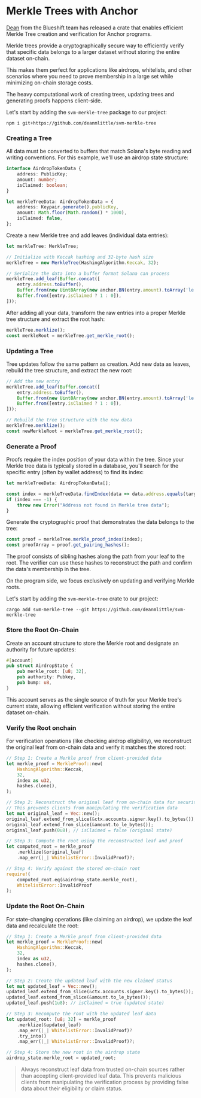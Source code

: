 
# Merkle Trees with Anchor

[Dean](https://x.com/deanmlittle) from the Blueshift team has released a crate that enables efficient Merkle Tree creation and verification for Anchor programs.

Merkle trees provide a cryptographically secure way to efficiently verify that specific data belongs to a larger dataset without storing the entire dataset on-chain. 

This makes them perfect for applications like airdrops, whitelists, and other scenarios where you need to prove membership in a large set while minimizing on-chain storage costs.

<ArticleSection name="Client Side Integration" id="client-side-integration" level="h2" />

The heavy computational work of creating trees, updating trees and generating proofs happens client-side.

Let's start by adding the `svm-merkle-tree` package to our project:

```
npm i git+https://github.com/deanmlittle/svm-merkle-tree

```

### Creating a Tree

All data must be converted to buffers that match Solana's byte reading and writing conventions. For this example, we'll use an airdrop state structure:

```ts
interface AirdropTokenData {
    address: PublicKey;
    amount: number;
    isClaimed: boolean;
}

let merkleTreeData: AirdropTokenData = {
    address: Keypair.generate().publicKey,
    amount: Math.floor(Math.random() * 1000),
    isClaimed: false,
};
```

Create a new Merkle tree and add leaves (individual data entries):

```ts
let merkleTree: MerkleTree;

// Initialize with Keccak hashing and 32-byte hash size
merkleTree = new MerkleTree(HashingAlgorithm.Keccak, 32);

// Serialize the data into a buffer format Solana can process
merkleTree.add_leaf(Buffer.concat([
    entry.address.toBuffer(),
    Buffer.from(new Uint8Array(new anchor.BN(entry.amount).toArray('le', 8))),
    Buffer.from([entry.isClaimed ? 1 : 0]),
]));
```

After adding all your data, transform the raw entries into a proper Merkle tree structure and extract the root hash:

```ts
merkleTree.merklize();
const merkleRoot = merkleTree.get_merkle_root();
```

### Updating a Tree

Tree updates follow the same pattern as creation. Add new data as leaves, rebuild the tree structure, and extract the new root:

```ts
// Add the new entry
merkleTree.add_leaf(Buffer.concat([
    entry.address.toBuffer(),
    Buffer.from(new Uint8Array(new anchor.BN(entry.amount).toArray('le', 8))),
    Buffer.from([entry.isClaimed ? 1 : 0]),
]));

// Rebuild the tree structure with the new data
merkleTree.merklize();
const newMerkleRoot = merkleTree.get_merkle_root();
```

### Generate a Proof

Proofs require the index position of your data within the tree. Since your Merkle tree data is typically stored in a database, you'll search for the specific entry (often by wallet address) to find its index:

```ts
let merkleTreeData: AirdropTokenData[];

const index = merkleTreeData.findIndex(data => data.address.equals(targetAddress.publicKey));
if (index === -1) {
    throw new Error("Address not found in Merkle tree data");
}
```

Generate the cryptographic proof that demonstrates the data belongs to the tree:

```ts
const proof = merkleTree.merkle_proof_index(index);
const proofArray = proof.get_pairing_hashes();
```

The proof consists of sibling hashes along the path from your leaf to the root. The verifier can use these hashes to reconstruct the path and confirm the data's membership in the tree.

<ArticleSection name="Program Side Integration" id="program-side-integration" level="h2" />

On the program side, we focus exclusively on updating and verifying Merkle roots.

Let's start by adding the `svm-merkle-tree` crate to our project:

```
cargo add svm-merkle-tree --git https://github.com/deanmlittle/svm-merkle-tree
```

### Store the Root On-Chain

Create an account structure to store the Merkle root and designate an authority for future updates:

```rust
#[account]
pub struct AirdropState {
    pub merkle_root: [u8; 32],
    pub authority: Pubkey,
    pub bump: u8,
}
```

This account serves as the single source of truth for your Merkle tree's current state, allowing efficient verification without storing the entire dataset on-chain.

### Verify the Root onchain

For verification operations (like checking airdrop eligibility), we reconstruct the original leaf from on-chain data and verify it matches the stored root:

```rust
// Step 1: Create a Merkle proof from client-provided data
let merkle_proof = MerkleProof::new(
    HashingAlgorithm::Keccak,
    32,
    index as u32,
    hashes.clone(),
);

// Step 2: Reconstruct the original leaf from on-chain data for security
// This prevents clients from manipulating the verification data
let mut original_leaf = Vec::new();
original_leaf.extend_from_slice(&ctx.accounts.signer.key().to_bytes());
original_leaf.extend_from_slice(&amount.to_le_bytes());
original_leaf.push(0u8); // isClaimed = false (original state)

// Step 3: Compute the root using the reconstructed leaf and proof
let computed_root = merkle_proof
    .merklize(&original_leaf)
    .map_err(|_| WhitelistError::InvalidProof)?;

// Step 4: Verify against the stored on-chain root
require!(
    computed_root.eq(&airdrop_state.merkle_root),
    WhitelistError::InvalidProof
);
```

### Update the Root On-Chain

For state-changing operations (like claiming an airdrop), we update the leaf data and recalculate the root:

```rust
// Step 1: Create a Merkle proof from client-provided data
let merkle_proof = MerkleProof::new(
    HashingAlgorithm::Keccak,
    32,
    index as u32,
    hashes.clone(),
);

// Step 2: Create the updated leaf with the new claimed status
let mut updated_leaf = Vec::new();
updated_leaf.extend_from_slice(&ctx.accounts.signer.key().to_bytes());
updated_leaf.extend_from_slice(&amount.to_le_bytes());
updated_leaf.push(1u8); // isClaimed = true (updated state)

// Step 3: Recompute the root with the updated leaf data
let updated_root: [u8; 32] = merkle_proof
    .merklize(&updated_leaf)
    .map_err(|_| WhitelistError::InvalidProof)?
    .try_into()
    .map_err(|_| WhitelistError::InvalidProof)?;

// Step 4: Store the new root in the airdrop state
airdrop_state.merkle_root = updated_root;
```

> Always reconstruct leaf data from trusted on-chain sources rather than accepting client-provided leaf data. This prevents malicious clients from manipulating the verification process by providing false data about their eligibility or claim status.